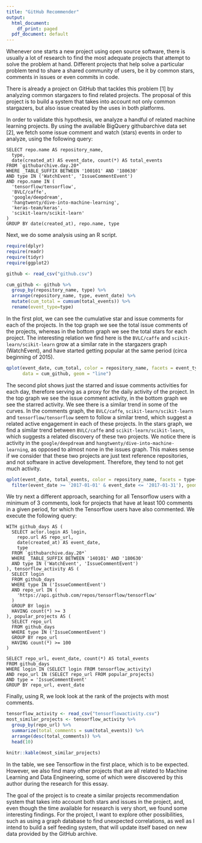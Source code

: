 ```yaml
---
title: "GitHub Recommender"
output:
  html_document:
    df_print: paged
  pdf_document: default
---
```


Whenever one starts a new project using open source software, there is usually a lot of research to find the most adequate projects that attempt to solve the problem at hand. Different projects that help solve a particular problem tend to share a shared community of users, be it by common stars, comments in issues or even commits in code.

There is already a project on GitHub that tackles this problem [1] by analyzing common stargazers to find related projects. The proposal of this project is to build a system that takes into account not only common stargazers, but also issue created by the uses in both platforms.

In order to validate this hypothesis, we analyze a handful of related machine learning projects. By using the available BigQuery githubarchive data set [2], we fetch some issue comment and watch (stars) events in order to analyze, using the following query:

```
SELECT repo.name AS repository_name,
  type,
  date(created_at) AS event_date, count(*) AS total_events
FROM `githubarchive.day.20*`
WHERE _TABLE_SUFFIX BETWEEN '100101' AND '180630'
AND type IN ('WatchEvent', 'IssueCommentEvent')
AND repo.name IN (
  'tensorflow/tensorflow',
  'BVLC/caffe',
  'google/deepdream',
  'hangtwenty/dive-into-machine-learning',
  'keras-team/keras',
  'scikit-learn/scikit-learn'
)
GROUP BY date(created_at), repo.name, type
```

Next, we do some analysis using an R script.



```r
require(dplyr)
require(readr)
require(tidyr)
require(ggplot2)

github <- read_csv("github.csv")

cum_github <- github %>%
  group_by(repository_name, type) %>%
  arrange(repository_name, type, event_date) %>%
  mutate(cum_total = cumsum(total_events)) %>%
  rename(event_type=type)
```

In the first plot, we can see the cumulative star and issue comments for each of the projects. In the top graph we see the total issue comments of the projects, whereas in the bottom graph we see the total stars for each project. The interesting relation we find here is the `BVLC/caffe` and `scikit-learn/scikit-learn` grow at a similar rate in the stargazers graph (WatchEvent), and have started getting popular at the same period (circa beginning of 2015).

```r
qplot(event_date, cum_total, color = repository_name, facets = event_type~.,
      data = cum_github, geom = "line")
```

The second plot shows just the starred and issue comments activities for each day, therefore serving as a proxy for the daily activity of the project. In the top graph we see the issue comment activity, in the bottom graph we see the starred activity. We see there is a similar trend in some of the curves. In the comments graph, the `BVLC/caffe`, `scikit-learn/scikit-learn` and `tensorflow/tensorflow` seem to follow a similar trend, which suggest a related active engagement in each of these projects. In the stars graph, we find a similar trend between  `BVLC/caffe` and `scikit-learn/scikit-learn`, which suggests a related discovery of these two projects. We notice there is activity in the `google/deepdream` and `hangtwenty/dive-into-machine-learning`, as opposed to almost none in the issues graph. This makes sense if we consider that these two projects are just text reference repositories, and not software in active development. Therefore, they tend to not get much activity.

```r
qplot(event_date, total_events, color = repository_name, facets = type~., data = github %>%
  filter(event_date >= '2017-01-01' & event_date <= '2017-01-31'), geom = "line")
```

We try next a different approach, searching for all Tensorflow users with a minimum of 3 comments, look for projects that have at least 100 comments in a given period, for which the Tensorflow users have also commented. We execute the following query:

```
WITH github_days AS (
  SELECT actor.login AS login,
    repo.url AS repo_url,
    date(created_at) AS event_date,
    type
  FROM `githubarchive.day.20*`
  WHERE _TABLE_SUFFIX BETWEEN '140101' AND '180630'
  AND type IN ('WatchEvent', 'IssueCommentEvent')
), tensorflow_activity AS (
  SELECT login
  FROM github_days
  WHERE type IN ('IssueCommentEvent')
  AND repo_url IN (
    'https://api.github.com/repos/tensorflow/tensorflow'
  )
  GROUP BY login
  HAVING count(*) >= 3
), popular_projects AS (
  SELECT repo_url
  FROM github_days
  WHERE type IN ('IssueCommentEvent')
  GROUP BY repo_url
  HAVING count(*) >= 100
)

SELECT repo_url, event_date, count(*) AS total_events
FROM github_days
WHERE login IN (SELECT login FROM tensorflow_activity)
AND repo_url IN (SELECT repo_url FROM popular_projects)
AND type = 'IssueCommentEvent'
GROUP BY repo_url, event_date
```

Finally, using R, we look look at the rank of the projects with most comments.

```r
tensorflow_activity <- read_csv("tensorflowactivity.csv")
most_similar_projects <- tensorflow_activity %>%
  group_by(repo_url) %>%
  summarize(total_comments = sum(total_events)) %>%
  arrange(desc(total_comments)) %>%
  head(10)

knitr::kable(most_similar_projects)
```

In the table, we see Tensorflow in the first place, which is to be expected. However, we also find many other projects that are all related to Machine Learning and Data Engineering, some of which were discovered by this author during the research for this essay.

The goal of the project is to create a similar projects recommendation system that takes into account both stars and issues in the project, and, even though the time available for research is very short, we found some interesting findings. For the project, I want to explore other possibilities, such as using a graph database to find unexpected correlations, as well as I intend to build a self feeding system, that will update itself based on new data provided by the GitHub archive.